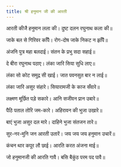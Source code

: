 ```yaml
---
title: श्री हनुमान जी की आरती
---
```


<AartiBlock>
आरती कीजै हनुमान लला की।
दुष्ट दलन रघुनाथ कला की॥

जाके बल से गिरिवर काँपै।
रोग-दोष जाके निकट न झाँपै॥

अंजनि पुत्र महा बलदाई।
संतन के प्रभु सदा सहाई॥

दे बीरा रघुनाथ पठाए।
लंका जारि सिया सुधि लाए॥

लंका सो कोट समुद्र सी खाई।
जात पवनसुत बार न लाई॥

लंका जारि असुर संहारे।
सियारामजी के काज सँवारे॥

लक्ष्मण मूर्छित पड़े सकारे।
आनि सजीवन प्रान उबारे॥

पैठि पताल तोरि जम-कारे।
अहिरावन की भुजा उखारे॥

बाएं भुजा असुर दल मारे।
दाहिने भुजा संतजन तारे॥

सुर-नर-मुनि जन आरती उतारें।
जय जय जय हनुमान उचारें॥

कंचन थार कपूर लौ छाई।
आरति करत अंजना माई॥

जो हनुमानजी की आरति गावै।
बसि बैकुंठ परम पद पावै॥
</AartiBlock>